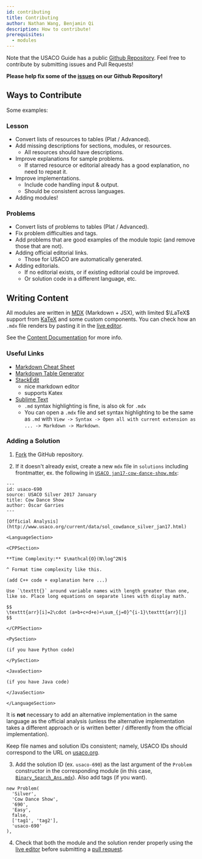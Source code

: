 ```yaml
---
id: contributing
title: Contributing
author: Nathan Wang, Benjamin Qi
description: How to contribute!
prerequisites:
  - modules
---
```


Note that the USACO Guide has a public [Github Repository](https://github.com/cpinitiative/usaco-guide). Feel free to contribute by submitting issues and Pull Requests!

**Please help fix some of the [issues](https://github.com/cpinitiative/usaco-guide/issues) on our Github Repository!**

<!-- 
If you're interested in joining the team, please fill out this [Google form](https://docs.google.com/forms/d/e/1FAIpQLSew7yq-8osY-IAxHRXX0_g-C747t7778aDuz-Crz6f77AuABA/viewform?usp=sf_link). -->

<!-- Please use the "Contact Us" form to get started and mention **what specifically you intend to contribute**.  -->

## Ways to Contribute

Some examples:

### Lesson

- Convert lists of resources to tables (Plat / Advanced).
- Add missing descriptions for sections, modules, or resources.
  - All resources should have descriptions.
- Improve explanations for sample problems.
  - If starred resource or editorial already has a good explanation, no need to repeat it.
- Improve implementations.
  - Include code handling input & output.
  - Should be consistent across languages.
- Adding modules!

### Problems

- Convert lists of problems to tables (Plat / Advanced).
- Fix problem difficulties and tags.
- Add problems that are good examples of the module topic (and remove those that are not).
- Adding official editorial links.
  - Those for USACO are automatically generated.
- Adding editorials.
  - If no editorial exists, or if existing editorial could be improved.
  - Or solution code in a different language, etc.

<!-- - Don't link CF if it's already included in "Contest Materials." -->

## Writing Content

All modules are written in [MDX](https://mdxjs.com/) (Markdown + JSX), with limited $\LaTeX$ support from [KaTeX](https://katex.org/) and some custom components. You can check how an `.mdx` file renders by pasting it in the [live editor](/liveupdate).

See the [Content Documentation](https://github.com/cpinitiative/usaco-guide/blob/master/docs/Content%20Documentation.md) for more info.

### Useful Links

- [Markdown Cheat Sheet](https://www.markdownguide.org/cheat-sheet/)
- [Markdown Table Generator](https://www.tablesgenerator.com/markdown_tables)
- [StackEdit](https://stackedit.io/)
  - nice markdown editor
  - supports Katex
- [Sublime Text](https://www.sublimetext.com/)
  - `.md` syntax highlighting is fine, is also ok for `.mdx`
  - You can open a `.mdx` file and set syntax highlighting to be the same as `.md` with `View -> Syntax -> Open all with current extension as ... -> Markdown -> Markdown`.

### Adding a Solution

1. [Fork](https://docs.github.com/en/free-pro-team@latest/desktop/contributing-and-collaborating-using-github-desktop/cloning-and-forking-repositories-from-github-desktop) the GitHub repository. 

2. If it doesn't already exist, create a new `mdx` file in `solutions` including frontmatter, ex. the following in [`USACO jan17-cow-dance-show.mdx`](https://github.com/cpinitiative/usaco-guide/blob/master/solutions/USACO%20jan17-cow-dance-show.mdx):

  ``` 
  ---
  id: usaco-690
  source: USACO Silver 2017 January
  title: Cow Dance Show
  author: Óscar Garries
  ---

  [Official Analysis](http://www.usaco.org/current/data/sol_cowdance_silver_jan17.html)

  <LanguageSection>

  <CPPSection>

  **Time Complexity:** $\mathcal{O}(N\log^2N)$

  ^ Format time complexity like this.

  (add C++ code + explanation here ...)

  Use `\texttt{}` around variable names with length greater than one, like so. Place long equations on separate lines with display math.

  $$
  \texttt{arr}[i]=2\cdot (a+b+c+d+e)+\sum_{j=0}^{i-1}\texttt{arr}[j]
  $$

  </CPPSection>

  <PySection>

  (if you have Python code)

  </PySection>

  <JavaSection>
  
  (if you have Java code)

  </JavaSection>

  </LanguageSection>
  ```

  It is **not** necessary to add an alternative implementation in the same language as the official analysis (unless the alternative implementation takes a different approach or is written better / differently from the official implementation).

  Keep file names and solution IDs consistent; namely, USACO IDs should correspond to the URL on [usaco.org](http://www.usaco.org/index.php?page=viewproblem2&cpid=690). 

3. Add the solution ID (ex. `usaco-690`) as the last argument of the `Problem` constructor in the corresponding module (in this case, [`Binary_Search_Ans.mdx`](https://github.com/cpinitiative/usaco-guide/blob/master/content/3_Silver/Binary_Search_Ans.mdx)). Also add tags (if you want).

  ```
  new Problem(
    'Silver',
    'Cow Dance Show',
    '690',
    'Easy',
    false,
    ['tag1', 'tag2'],
    'usaco-690'
  ),
  ```

4. Check that both the module and the solution render properly using the [live editor](/liveupdate/) before submitting a [pull request](https://docs.github.com/en/free-pro-team@latest/github/collaborating-with-issues-and-pull-requests/about-pull-requests).